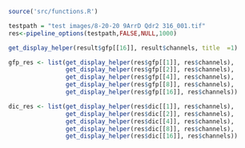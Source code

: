 ```r
source('src/functions.R')

```

```r
testpath = "test images/8-20-20 9ArrD Qdr2 316_001.tif"
res<-pipeline_options(testpath,FALSE,NULL,1000)
```


```r
get_display_helper(result$gfp[[16]], result$channels, title  =1)
```




```r
gfp_res <- list(get_display_helper(res$gfp[[1]], res$channels),
                get_display_helper(res$gfp[[2]], res$channels),
                get_display_helper(res$gfp[[4]], res$channels),
                get_display_helper(res$gfp[[8]], res$channels),
                get_display_helper(res$gfp[[16]], res$channels))
```





```r
dic_res <- list(get_display_helper(res$dic[[1]], res$channels),
                get_display_helper(res$dic[[2]], res$channels),
                get_display_helper(res$dic[[4]], res$channels),
                get_display_helper(res$dic[[8]], res$channels),
                get_display_helper(res$dic[[16]], res$channels))
```






























